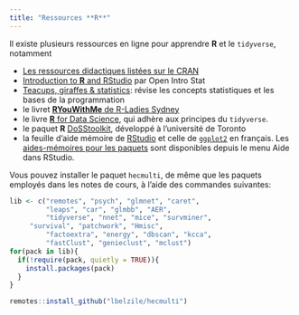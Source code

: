 ```yaml
---
title: "Ressources **R**"
---
```


Il existe plusieurs ressources en ligne pour apprendre **R** et le `tidyverse`, notamment

- [Les ressources didactiques listées sur le CRAN](https://cran.r-project.org/other-docs.html)
- [Introduction to **R** and RStudio](http://openintrostat.github.io/oilabs-tidy/01_intro_to_r/intro_to_r.html) par Open Intro Stat
- [Teacups, giraffes & statistics](https://tinystats.github.io/teacups-giraffes-and-statistics/index.html): révise les concepts statistiques et les bases de la programmation
- le livret [**RYouWithMe** de R-Ladies Sydney](https://rladiessydney.org/courses/ryouwithme/)
- le livre [**R** for Data Science](https://r4ds.had.co.nz/index.html), qui adhère aux principes du `tidyverse`.
- le paquet **R** [DoSStoolkit](https://dosstoolkit.com/), développé à l'université de Toronto
- la feuille d'aide mémoire de [RStudio](https://rstudio.github.io/cheatsheets/translations/french/rstudio-ide_fr.pdf) et celle de [`ggplot2`](https://rstudio.github.io/cheatsheets/translations/french/data-visualization_fr.pdf) en français. Les [aides-mémoires pour les paquets](https://posit.co/resources/cheatsheets/) sont disponibles depuis le menu Aide dans RStudio.

Vous pouvez installer le paquet `hecmulti`, de même que les paquets employés dans les notes de cours, à l'aide des commandes suivantes: 

```r
lib <- c("remotes", "psych", "glmnet", "caret", 
         "leaps", "car", "glmbb", "AER",
         "tidyverse", "nnet", "mice", "survminer", 
	 "survival", "patchwork", "Hmisc", 
         "factoextra", "energy", "dbscan", "kcca",
         "fastClust", "genieclust", "mclust")
for(pack in lib){
  if(!require(pack, quietly = TRUE)){
    install.packages(pack)
  }
}

remotes::install_github("lbelzile/hecmulti")
```
